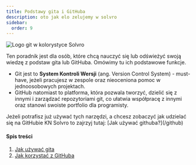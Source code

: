 ```yaml
---
title: Podstawy gita i GitHuba
description: oto jak elo zelujemy w solvro
sidebar:
  order: 9
---
```


![Logo git w kolorystyce Solvro](../../../../assets/tutorials/git-basics/solvro-git-logo.png)

Ten poradnik jest dla osób, które chcą nauczyć się lub odświeżyć swoją wiedzę z podstaw gita lub GitHuba. Omówimy tu ich podstawowe funkcje.

- Git jest to **System Kontroli Wersji** (ang. Version Control System) - must-have, jeżeli pracujesz w zespole oraz nieoceniona pomoc w jednoosobowych projektach.
- GitHub natomiast to platforma, która pozwala tworzyć, dzielić się z innymi i zarządzać repozytoriami git, co ułatwia współpracę z innymi oraz stanowi swoiste portfolio dla programisty.


<Aside type="tip" title="Disclaimer">
  Jeżeli potrafisz już używać tych narzędzi, a chcesz zobaczyć jak udzielać się
  na GitHubie KN Solvro to zajrzyj tutaj: [Jak używać githuba?](/github)
</Aside>

#### Spis treści

1. [Jak używać gita](/solvro/podstawy-gita/git)
1. [Jak korzystać z GitHuba](/solvro/podstawy-gita/github)
